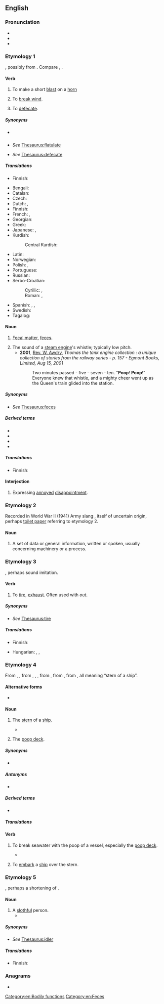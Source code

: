 ==English==

===Pronunciation===
* {{IPA|/puːp/|lang=en}}
* {{audio|En-ca-poop.ogg|Audio (CA)|lang=en}}
* {{rhymes|uːp|lang=en}}

===Etymology 1===
{{unknown|en|title=Origin uncertain}}, possibly from {{inh|en|enm|poupen|t=to make a gulping sound while drinking, blow on a horn, toot}}. Compare {{cog|nl|poepen|t=to defecate}}, {{cog|nds-de|pupen|t=to fart; break wind}}.

====Verb====
{{en-verb}}

# {{lb|en|obsolete|intransitive}} To make a short [[blast]] on a [[horn]] {{defdate|from late 14th c.}}
# {{lb|en|obsolete|intransitive}} To [[break wind]]. {{defdate|from 18th c.}}
# {{lb|en|informal|childish|intransitive}} To [[defecate]].
#: {{ux|en|His horse '''pooped''' right in the middle of the parade.}}

=====Synonyms=====
* {{sense|to toot}} {{l|en|toot}}
* {{sense|to fart}} ''See'' [[Thesaurus:flatulate]]
* {{sense|to shit}} ''See'' [[Thesaurus:defecate]]

=====Translations=====
{{trans-top|to make a short blast}}
* Finnish: {{t|fi|töräyttää}}
{{trans-mid}}
{{trans-bottom}}

{{trans-see|to break wind|break wind}}

{{trans-top-see|to defecate|defecate|poo|shit}}
* Bengali: {{t|bn|হাগা}}
* Catalan: {{t+|ca|cagar}}
* Czech: {{t+|cs|kakat|impf}}
* Dutch: {{t-check|nl|[[kakken]] [[poepen]]}} <!-- was "[[kakken]] [[poepen]]" - assumed sum-of-parts; if an idiom, remove the wikilinks to the individual words. see [[User:Kephir/gadgets/xte#Translation_fixing]] -->, {{t+check|nl|schijten}}
* Finnish: {{t+|fi|kakata}}
* French: {{t+|fr|faire caca}}, {{t|fr|faire une crotte}}
* Georgian: {{t-needed|ka}}
* Greek: {{t|el|κάνω κακά}}
* Japanese: {{t+|ja|うんち|tr=unchi suru|alt=うんちする}}, {{t+|ja|うんこ|tr=unko suru|alt=うんこする}}
* Kurdish:
*: Central Kurdish: {{t|ckb|گوو کردن}}
{{trans-mid}}
* Latin: {{t+|la|cacō}}
* Norwegian: {{t|no|bæsje}}
* Polish: {{t+|pl|załatwiać się}}, {{t|pl|robić kupę}}
* Portuguese: {{t+|pt|fazer cocô}}
* Russian: {{t+|ru|ка́кать}}
* Serbo-Croatian:
*: Cyrillic: {{t|sh|ка́кити}}, {{t|sh|ка̏кати}}
*: Roman: {{t+|sh|kákiti}}, {{t+|sh|kȁkati}}
* Spanish: {{t+|es|cagar}}, {{t|es|hacer popó}}, {{t|es|hacer aguas mayores}}
* Swedish: {{t+|sv|bajsa}}
* Tagalog: {{t|tl|pagjebs}}
{{trans-bottom}}

====Noun====
{{en-noun|~}}

# {{lb|en|informal|often|childish}} [[fecal matter|Fecal matter]], [[feces]]. {{defdate|from the 18th c.}}
#: {{ux|en|The dog '''poop''' is on the grass.}}
# The sound of a [[steam engine]]'s whistle; typically low pitch.
#* '''2001''', [[w:Rev. W. Awdry|Rev. W. Awdry]], ''Thomas the tank engine collection : a unique collection of stories from the railway series - p. 157 - Egmont Books, Limited, Aug 15, 2001''
#*: Two minutes passed - five - seven - ten. "'''Poop'''! '''Poop'''!" Everyone knew that whistle, and a mighty cheer went up as the Queen's train glided into the station.

=====Synonyms=====
* ''See'' [[Thesaurus:feces]]

=====Derived terms=====
* {{l|en|pooper}}
* {{l|en|pooper scooper}}
* {{l|en|poopsicle}}
* {{l|en|YouTube poop}}

=====Translations=====
{{trans-see|feces|poo|feces|shit|stool}}

{{trans-top|low-pitch sound of a whistle}}
* Finnish: {{t+|fi|tuut}}
{{trans-mid}}
{{trans-bottom}}

====Interjection====
{{en-intj}}

# {{lb|en|childish|euphemism}} Expressing [[annoyed]] [[disappointment]].

===Etymology 2===
Recorded in World War II (1941) Army slang {{m|en|poop sheet||up-to-date information}}, itself of uncertain origin, perhaps [[toilet paper]] referring to etymology 2.

====Noun====
{{en-noun|-}}

# A set of data or general information, written or spoken, usually concerning machinery or a process.
#: {{ux|en|Here’s the info paper with the '''poop''' on that carburetor.}}

===Etymology 3===
{{unknown|en|title=Origin uncertain}}, perhaps sound imitation.

====Verb====
{{en-verb}}

# {{lb|en|transitive}} To [[tire]], [[exhaust]]. Often used with ''out''. {{defdate|from early 20th c.}}
#: {{ux|en|I'm '''pooped''' from working so hard.}}
#: {{ux|en|He '''pooped''' out a few strides from the finish line.}}

=====Synonyms=====
* ''See'' [[Thesaurus:tire]]

=====Translations=====
{{trans-top|to tire, exhaust}}
* Finnish: {{t+|fi|väsähtää}}
{{trans-mid}}
* Hungarian: {{t+|hu|kifáraszt}}, {{t+|hu|kimerít}}, {{q|en|colloquial}} {{t|hu|kidögleszt}}
{{trans-bottom}}

===Etymology 4===
From {{inh|en|enm|poupe}}, {{m|enm|pope}}, from {{der|en|fro|pope}}, {{m|fro|poupe}}, {{m|fro|pouppe}}, from {{der|en|it|poppa}}, from {{der|en|VL.|*puppa}}, from {{der|en|la|puppis}}, all meaning “stern of a ship”.

====Alternative forms====
* {{alter|en|poup|poupe|puppe||obsolete}}

====Noun====
{{en-noun|~}}

# {{lb|en|nautical}} The [[stern]] of a [[ship]].
#* {{seeCites}}
# {{lb|en|nautical}} The [[poop deck]].

=====Synonyms=====
* {{l|en|stern}}

=====Antonyms=====
* {{l|en|bow}}

=====Derived terms=====
* {{l|en|poop deck}}

=====Translations=====
{{trans-see|stern}}

====Verb====
{{en-verb}}

# {{lb|en|transitive}} To break seawater with the poop of a vessel, especially the [[poop deck]].
#: {{ux|en|We were '''pooped''' within hailing of the quay and were nearly sunk.}}
#* {{quote-book|lang=en|year=1819|authorlink=James Hardy Vaux|first=James Hardy|last=Vaux|title=Memoirs of James Hardy Vaux|chapter=18|volume=1|page=[[s:Memoirs of James Hardy Vaux/Volume 1/Chapter 18#207|207]]|passage=Another night, as we were scudding before a heavy gale of wind, and a tremendous sea rolling after us, we had the misfortune to be '''pooped''', as the phrase is, by a wave or sea striking our stern, which stove in the cabin-windows, and rushing impetuously through the cabin, and along the main-deck, bore down all before it.}}
# {{lb|en|transitive}} To [[embark]] a [[ship]] over the stern.

===Etymology 5===
{{unknown|en|title=Origin uncertain}}, perhaps a shortening of {{m|en|nincompoop}}.

====Noun====
{{en-noun}}

# A [[slothful]] person.
#* {{quote-book|lang=en|year=1976|authorlink=Kurt Vonnegut|first=Kurt|last=Vonnegut|title=[[w:Slapstick (novel)|Slapstick]]|publisher=Delacorte Press|chapter=48|page=224|passage=Aside from battles, the history of nations seemed to consist of nothing but powerless old '''poops''' like myself, heavily medicated and vaguely beloved in the long ago, coming to kiss the boots of young psychopaths.}}

=====Synonyms=====
* ''See'' [[Thesaurus:idler]]

=====Translations=====
{{trans-top|slothful person}}
* Finnish: {{t+|fi|vätys}}
{{trans-mid}}
{{trans-bottom}}

===Anagrams===
* {{anagrams|en|a=oopp|oppo|po-po|popo}}

[[Category:en:Bodily functions]]
[[Category:en:Feces]]